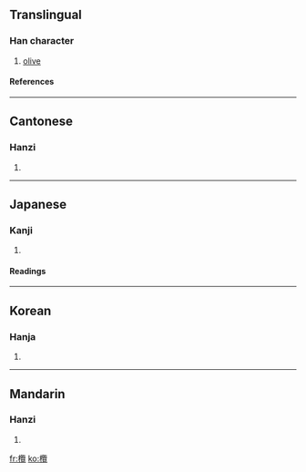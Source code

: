{{see|榄}}

==Translingual==
===Han character===
{{Han char|rn=75|rad=木|as=21|sn=25|four=4891<sub>6</sub>|canj=木尸田山 (DSWU)}}
# [[olive]]
====References====
{{Han ref|kx=0564.100|dkj=15964|dj=0953.140|hdz=21326.050|uh=6B16|ud=27414|bh=C656|bd=50774}}

----
==Cantonese==
===Hanzi===
{{yue-hanzi|jyut=|y=laam5}}
# {{defn|Cantonese}}

----
==Japanese==
===Kanji===
{{ja-kanji|grade=|rs=木21}}
# {{defn|Japanese}} 
====Readings====
{{ja-readings|on=[[らん]] (ran)|kun=}}

----
==Korean==
===Hanja===
{{ko-hanja|hangeul=람>남|eumhun=|rv=ram>nam|mr=ram>nam|y=lam>nam}}
# {{defn|Korean}}

----
==Mandarin==
===Hanzi===
{{cmn-hanzi|sim=榄|pin=[[lǎn]] (lan3)|wg=lan<sup>3</sup>}}
# {{defn|Mandarin}}

[[fr:欖]]
[[ko:欖]]